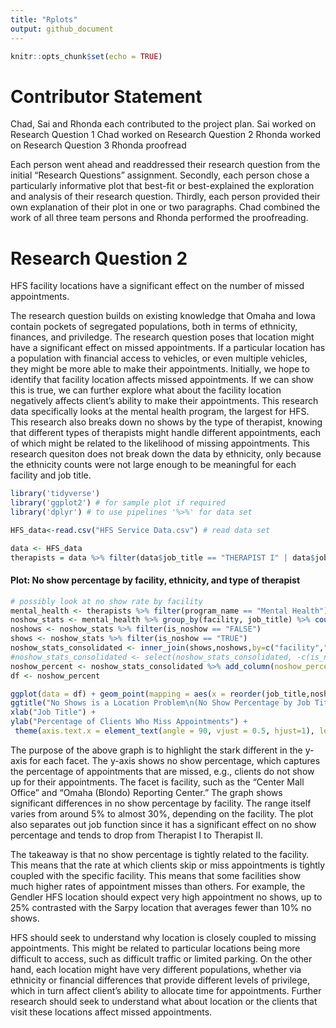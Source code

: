 ```yaml
---
title: "Rplots"
output: github_document
---
```


```r
knitr::opts_chunk$set(echo = TRUE)
```

# Contributor Statement
Chad, Sai and Rhonda each contributed to the project plan.
Sai worked on Research Question 1
Chad worked on Research Question 2
Rhonda worked on Research Question 3
Rhonda proofread

Each person went ahead and readdressed their research question from the initial "Research Questions" assignment. Secondly, each person chose a particularly informative plot that best-fit or best-explained the exploration and analysis of their research question. Thirdly, each person provided their own explanation of their plot in one or two paragraphs. Chad combined the work of all three team persons and Rhonda performed the proofreading.

# Research Question 2

HFS facility locations have a significant effect on the number of missed appointments.

The research question builds on existing knowledge that Omaha and Iowa contain pockets of segregated populations, both in terms of ethnicity, finances, and priviledge. The research question poses that location might have a significant effect on missed appointments. If a particular location has a population with financial access to vehicles, or even multiple vehicles, they might be more able to make their appointments. Initially, we hope to identify that facility location affects missed appointments. If we can show this is true, we can further explore what about the facility location negatively affects client's ability to make their appointments. This research data specifically looks at the mental health program, the largest for HFS.  This research also breaks down no shows by the type of therapist, knowing that different types of therapists might handle different appointments, each of which might be related to the likelihood of missing appointments. This research quesiton does not break down the data by ethnicity, only because the ethnicity counts were not large enough to be meaningful for each facility and job title.

```r
library('tidyverse') 
library('ggplot2') # for sample plot if required
library('dplyr') # to use pipelines '%>%' for data set
```


```r
HFS_data<-read.csv("HFS Service Data.csv") # read data set
```

```r
data <- HFS_data
therapists = data %>% filter(data$job_title == "THERAPIST I" | data$job_title == "THERAPIST II" | data$job_title == "THERAPIST III" | data$job_title == "LEAD THERAPIST" | data$job_title == "Therapist")
```

#### Plot: No show percentage by facility, ethnicity, and type of therapist

```r
# possibly look at no show rate by facility
mental_health <- therapists %>% filter(program_name == "Mental Health")
noshow_stats <- mental_health %>% group_by(facility, job_title) %>% count(is_noshow) %>% filter(n > 20)
noshows <- noshow_stats %>% filter(is_noshow == "FALSE")
shows <- noshow_stats %>% filter(is_noshow == "TRUE")
noshow_stats_consolidated <- inner_join(shows,noshows,by=c("facility","job_title"), suffix = c("no", "yes"))
#noshow_stats_consolidated <- select(noshow_stats_consolidated, -c(is_noshowno, is_noshowyes))
noshow_percent <- noshow_stats_consolidated %>% add_column(noshow_percent = .$nno / (.$nyes + .$nno) * 100)
df <- noshow_percent

ggplot(data = df) + geom_point(mapping = aes(x = reorder(job_title,noshow_percent), y = noshow_percent))  + facet_wrap(~ reorder(facility, -noshow_percent)) +
ggtitle("No Shows is a Location Problem\n(No Show Percentage by Job Title Across Facilities)") +
xlab("Job Title") +
ylab("Percentage of Clients Who Miss Appointments") +
 theme(axis.text.x = element_text(angle = 90, vjust = 0.5, hjust=1), legend.position = "none") 


```

The purpose of the above graph is to highlight the stark different in the y-axis for each facet.  The y-axis shows no show percentage, which captures the percentage of appointments that are missed, e.g., clients do not show up for their appointments. The facet is facility, such as the "Center Mall Office" and "Omaha (Blondo) Reporting Center." The graph shows significant differences in no show percentage by facility. The range itself varies from around 5% to almost 30%, depending on the facility. The plot also separates out job function since it has a significant effect on no show percentage and tends to drop from Therapist I to Therapist II. 

The takeaway is that no show percentage is tightly related to the facility. This means that the rate at which clients skip or miss appointments is tightly coupled with the specific facility. This means that some facilities show much higher rates of appointment misses than others. For example, the Gendler HFS location should expect very high appointment no shows, up to 25% contrasted with the Sarpy location that averages fewer than 10% no shows. 

HFS should seek to understand why location is closely coupled to missing appointments. This might be related to particular locations being more difficult to access, such as difficult traffic or limited parking.  On the other hand, each location might have very different populations, whether via ethnicity or financial differences that provide different levels of privilege, which in turn affect client's ability to allocate time for appointments. Further research should seek to understand what about location or the clients that visit these locations affect missed appointments.
